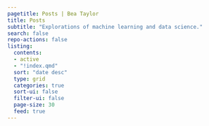 ```yaml
---
pagetitle: Posts | Bea Taylor
title: Posts
subtitle: "Explorations of machine learning and data science."
search: false
repo-actions: false
listing:
  contents: 
  - active
  - "!index.qmd"
  sort: "date desc"
  type: grid
  categories: true
  sort-ui: false
  filter-ui: false
  page-size: 30
  feed: true
---
```

<!-- Our ideas content is in development. Interested in contributing to Real World Data Science? [Check out our call for contributions](/contributor-docs/call-for-contributions.qmd). -->